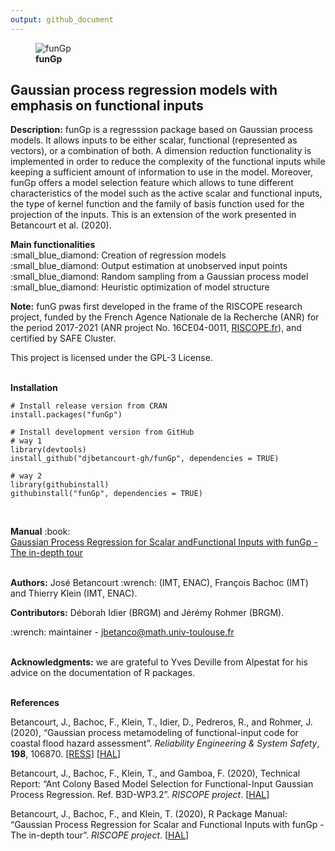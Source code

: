 ```yaml
---
output: github_document
---
```


<!-- README.md is generated from README.Rmd. Please edit that file -->

![**funGp**](https://drive.google.com/thumbnail?id=1GsHPb5GnE0YS7b7nRpHqXyFKeHuLw3hF)

## Gaussian process regression models with emphasis on functional inputs

**Description:** funGp is a regresssion package based on Gaussian process models. It allows inputs to be either scalar, functional (represented as vectors), or a combination of both. A dimension reduction functionality is implemented in order to reduce the complexity of the functional inputs while keeping a sufficient amount of information to use in the model. Moreover, funGp offers a model selection feature which allows to tune different characteristics of the model such as the active scalar and functional inputs, the type of kernel function and the family of basis function used for the projection of the inputs. This is an extension of the work presented in Betancourt et al. (2020).

**Main functionalities** <br />
:small_blue_diamond: Creation of regression models <br />
:small_blue_diamond: Output estimation at unobserved input points <br />
:small_blue_diamond: Random sampling from a Gaussian process model <br />
:small_blue_diamond: Heuristic optimization of model structure <br />

**Note:** funG pwas first developed in the frame of the RISCOPE research project, funded by the French Agence Nationale de la Recherche (ANR) for the period 2017-2021 (ANR project No. 16CE04-0011, [RISCOPE.fr](https://perso.math.univ-toulouse.fr/riscope/)), and certified by SAFE Cluster.

This project is licensed under the GPL-3 License.
<br /><br />

**Installation**

```
# Install release version from CRAN
install.packages("funGp")
```

```
# Install development version from GitHub
# way 1
library(devtools)
install_github("djbetancourt-gh/funGp", dependencies = TRUE)

# way 2
library(githubinstall)
githubinstall("funGp", dependencies = TRUE)
```
<br />

**Manual** :book: <br />
[Gaussian Process Regression for Scalar andFunctional Inputs with funGp - The in-depth tour](https://drive.google.com/file/d/1MtYi-Qq-BNZpbp1SWWG4Fb35HvVqRHQM/view?usp=sharing)
<br /><br />

**Authors:** José Betancourt :wrench: (IMT, ENAC), François Bachoc (IMT) and Thierry Klein (IMT, ENAC).

**Contributors:** Déborah Idier (BRGM) and Jérémy Rohmer (BRGM).

:wrench: maintainer - [jbetanco@math.univ-toulouse.fr](jbetanco@math.univ-toulouse.fr)
<br /><br />

**Acknowledgments:** we are grateful to Yves Deville from Alpestat for his advice on the documentation of R packages.
<br /><br />

**References** <br />

Betancourt, J., Bachoc, F., Klein, T., Idier, D., Pedreros, R., and Rohmer, J. (2020), "Gaussian process metamodeling of functional-input code for coastal flood hazard assessment". *Reliability Engineering & System Safety*, **198**, 106870. [[RESS](https://www.sciencedirect.com/science/article/abs/pii/S0951832019301693)] [[HAL](https://hal.archives-ouvertes.fr/hal-01998724)]

Betancourt, J., Bachoc, F., Klein, T., and Gamboa, F. (2020), Technical Report: "Ant Colony Based Model Selection for Functional-Input Gaussian Process Regression. Ref. B3D-WP3.2". *RISCOPE project*. [[HAL](https://drive.google.com/file/d/1GnalLS9jEr9AxPKmQk0S1bLQ7whuLm1T/view?usp=sharing)]

Betancourt, J., Bachoc, F., and Klein, T. (2020), R Package Manual: "Gaussian Process Regression for Scalar and Functional Inputs with funGp - The in-depth tour". *RISCOPE project*. [[HAL](https://drive.google.com/file/d/1MtYi-Qq-BNZpbp1SWWG4Fb35HvVqRHQM/view?usp=sharing)]
